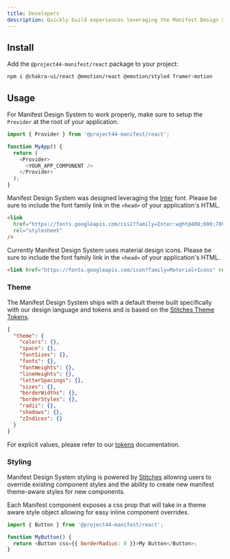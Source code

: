 ```yaml
---
title: Developers
description: Quickly build experiences leveraging the Manifest Design System.
---
```


## Install

Add the `@project44-manifest/react` package to your project:

```bash
npm i @chakra-ui/react @emotion/react @emotion/styled framer-motion
```

## Usage

For Manifest Design System to work properly, make sure to setup the `Provider` at the root of your application.

```js
import { Provider } from '@project44-manifest/react';

function MyApp() {
  return (
    <Provider>
      <YOUR_APP_COMPONENT />
    </Provider>
  );
}
```

Manifest Design System was designed leveraging the [Inter](https://fonts.google.com/specimen/Inter?query=inter) font. Please be sure to include the font family link in the `<head>` of your application's HTML.

```html
<link
  href="https://fonts.googleapis.com/css2?family=Inter:wght@400;600;700&display=swap"
  rel="stylesheet"
/>
```

Currently Manifest Design System uses material design icons. Please be sure to include the font family link in the `<head>` of your application's HTML.

```html
<link href="https://fonts.googleapis.com/icon?family=Material+Icons" rel="stylesheet" />
```

### Theme

The Manifest Design System ships with a default theme built specifically with our design language and tokens and is based on the [Stitches Theme Tokens](https://stitches.dev/docs/tokens).

```json
{
  "theme": {
    "colors": {},
    "space": {},
    "fontSizes": {},
    "fonts": {},
    "fontWeights": {},
    "lineHeights": {},
    "letterSpacings": {},
    "sizes": {},
    "borderWidths": {},
    "borderStyles": {},
    "radii": {},
    "shadows": {},
    "zIndices": {}
  }
}
```

For explicit values, please refer to our [tokens]() documentation.

### Styling

Manifest Design System styling is powered by [Stitches](https://stitches.dev) allowing users to override existing component styles and the ability to create new manifest theme-aware styles for new components.

Each Manifest component exposes a css prop that will take in a theme aware style object allowing for easy inline component overrides.

```js
import { Button } from '@project44-manifest/react';

function MyButton() {
  return <Button css={{ borderRadius: 0 }}>My Button</Button>;
}
```
